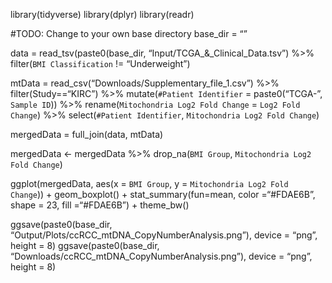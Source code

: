 library(tidyverse)
library(dplyr)
library(readr)

#TODO: Change to your own base directory
base_dir = ""

data = read_tsv(paste0(base_dir, "Input/TCGA_&_Clinical_Data.tsv") %>%
  filter(`BMI Classification` != "Underweight")

mtData = read_csv("Downloads/Supplementary_file_1.csv") %>%
  filter(Study=="KIRC") %>%
  mutate(`#Patient Identifier` = paste0("TCGA-", `Sample ID`)) %>%
  rename(`Mitochondria Log2 Fold Change` = `Log2 Fold Change`) %>%
  select(`#Patient Identifier`, `Mitochondria Log2 Fold Change`)

mergedData = full_join(data, mtData)

mergedData <- mergedData %>%
  drop_na(`BMI Group`, `Mitochondria Log2 Fold Change`)

ggplot(mergedData, aes(x = `BMI Group`, y = `Mitochondria Log2 Fold Change`)) +
  geom_boxplot() +
  stat_summary(fun=mean, color ="#FDAE6B", shape = 23, fill ="#FDAE6B") +
  theme_bw()

ggsave(paste0(base_dir, "Output/Plots/ccRCC_mtDNA_CopyNumberAnalysis.png"), device = "png", height = 8)
ggsave(paste0(base_dir, "Downloads/ccRCC_mtDNA_CopyNumberAnalysis.png"), device = "png", height = 8)
